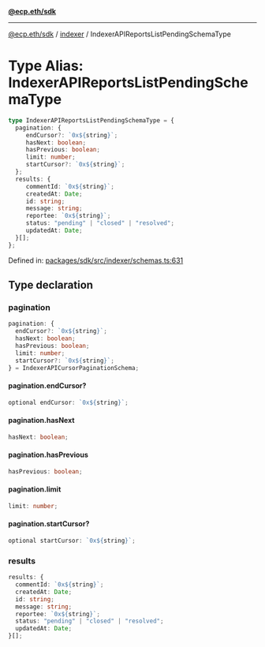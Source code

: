 [**@ecp.eth/sdk**](../../index.mdx)

***

[@ecp.eth/sdk](/sdk-reference/index.mdx) / [indexer](/sdk-reference/indexer/index.mdx) / IndexerAPIReportsListPendingSchemaType

# Type Alias: IndexerAPIReportsListPendingSchemaType

```ts
type IndexerAPIReportsListPendingSchemaType = {
  pagination: {
     endCursor?: `0x${string}`;
     hasNext: boolean;
     hasPrevious: boolean;
     limit: number;
     startCursor?: `0x${string}`;
  };
  results: {
     commentId: `0x${string}`;
     createdAt: Date;
     id: string;
     message: string;
     reportee: `0x${string}`;
     status: "pending" | "closed" | "resolved";
     updatedAt: Date;
  }[];
};
```

Defined in: [packages/sdk/src/indexer/schemas.ts:631](https://github.com/ecp-eth/comments-monorepo/blob/main/packages/sdk/src/indexer/schemas.ts#L631)

## Type declaration

### pagination

```ts
pagination: {
  endCursor?: `0x${string}`;
  hasNext: boolean;
  hasPrevious: boolean;
  limit: number;
  startCursor?: `0x${string}`;
} = IndexerAPICursorPaginationSchema;
```

#### pagination.endCursor?

```ts
optional endCursor: `0x${string}`;
```

#### pagination.hasNext

```ts
hasNext: boolean;
```

#### pagination.hasPrevious

```ts
hasPrevious: boolean;
```

#### pagination.limit

```ts
limit: number;
```

#### pagination.startCursor?

```ts
optional startCursor: `0x${string}`;
```

### results

```ts
results: {
  commentId: `0x${string}`;
  createdAt: Date;
  id: string;
  message: string;
  reportee: `0x${string}`;
  status: "pending" | "closed" | "resolved";
  updatedAt: Date;
}[];
```
